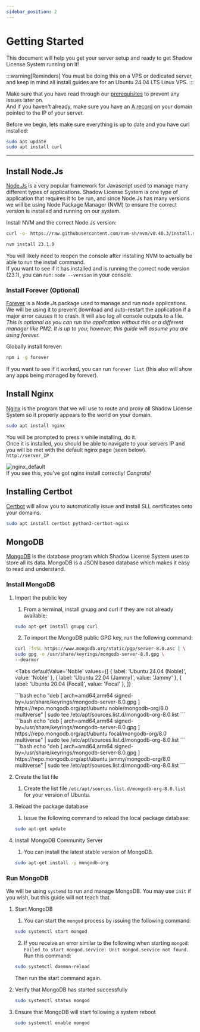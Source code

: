 ```yaml
---
sidebar_position: 2
---
```


# Getting Started


This document will help you get your server setup and ready to get Shadow License System running on it!

:::warning[Reminders]
You must be doing this on a VPS or dedicated server, and keep in mind all install guides are for an Ubuntu 24.04 LTS Linux VPS.
:::

Make sure that you have read through our [prerequisites](/docs/shadowStore/install/prerequisites) to prevent any issues later on.\
And if you haven't already, make sure you have an [A record](https://www.cloudflare.com/learning/dns/dns-records/dns-a-record/) on your domain pointed to the IP of your server.

Before we begin, lets make sure everything is up to date and you have curl installed:

```bash
sudo apt update
sudo apt install curl
```

---

## Install Node.Js

[Node.Js](https://nodejs.org) is a very popular framework for Javascript used to manage many different types of applications. Shadow License System is one type of application that requires it to be run, and since Node.Js has many versions we will be using Node Package Manager (NVM) to ensure the correct version is installed and running on our system.

Install NVM and the correct Node.Js version:

```bash
curl -o- https://raw.githubusercontent.com/nvm-sh/nvm/v0.40.3/install.sh | bash

nvm install 23.1.0
```

You will likely need to reopen the console after installing NVM to actually be able to run the install command.\
If you want to see if it has installed and is running the correct node version (23.1), you can run: `node --version` in your console.

### Install Forever (Optional)

[Forever](https://www.npmjs.com/package/forever) is a Node.Js package used to manage and run node applications. We will be using it to prevent download and auto-restart the application if a major error causes it to crash. It will also log all console outputs to a file.\
_This is optional as you can run the application without this or a different manager like PM2. It is up to you; however, this guide will assume you are using forever._

Globally install forever:

```bash
npm i -g forever
```

If you want to see if it worked, you can run `forever list` (this also will show any apps being managed by forever).

## Install Nginx

[Nginx](https://nginx.org/) is the program that we will use to route and proxy all Shadow License System so it properly appears to the world on your domain.

```bash
sudo apt install nginx
```

You will be prompted to press `Y` while installing, do it.\
Once it is installed, you should be able to navigate to your servers IP and you will be met with the default nginx page (seen below).\
`http://server_IP`

![nginx_default](https://shadowdevs.com/img/showcase/nginx_default.png)\
If you see this, you've got nginx install correctly! _Congrats!_

## Installing Certbot

[Certbot](https://certbot.eff.org/) will allow you to automatically issue and install SLL certificates onto your domains.

```bash
sudo apt install certbot python3-certbot-nginx
```

## MongoDB

[MongoDB](https://www.mongodb.com/) is the database program which Shadow License System uses to store all its data. MongoDB is a JSON based database which makes it easy to read and understand.

### Install MongoDB

1. Import the public key

   1. From a terminal, install gnupg and curl if they are not already available:

   ```bash
   sudo apt-get install gnupg curl
   ```

   2. To import the MongoDB public GPG key, run the following command:

   ```bash
   curl -fsSL https://www.mongodb.org/static/pgp/server-8.0.asc | \
   sudo gpg -o /usr/share/keyrings/mongodb-server-8.0.gpg \
   --dearmor
   ```

   <Tabs
   	defaultValue='Noble'
   	values={[
   		{ label: 'Ubuntu 24.04 (Noble)', value: 'Noble' },
   		{ label: 'Ubuntu 22.04 (Jammy)', value: 'Jammy' },
   		{ label: 'Ubuntu 20.04 (Focal)', value: 'Focal' },
   	]}
   >
   	<TabItem value='Noble'>
   		```bash 
         echo "deb [ arch=amd64,arm64 signed-by=/usr/share/keyrings/mongodb-server-8.0.gpg ] https://repo.mongodb.org/apt/ubuntu noble/mongodb-org/8.0 multiverse" | sudo tee /etc/apt/sources.list.d/mongodb-org-8.0.list
         ```
   	</TabItem>
   	<TabItem value='Focal'>
   		```bash 
         echo "deb [ arch=amd64,arm64 signed-by=/usr/share/keyrings/mongodb-server-8.0.gpg ] https://repo.mongodb.org/apt/ubuntu focal/mongodb-org/8.0 multiverse" | sudo tee /etc/apt/sources.list.d/mongodb-org-8.0.list
         ```
   	</TabItem>
   	<TabItem value='Jammy'>
   		```bash 
         echo "deb [ arch=amd64,arm64 signed-by=/usr/share/keyrings/mongodb-server-8.0.gpg ] https://repo.mongodb.org/apt/ubuntu jammy/mongodb-org/8.0 multiverse" | sudo tee /etc/apt/sources.list.d/mongodb-org-8.0.list
         ```
   	</TabItem>
   </Tabs>

2. Create the list file
   1. Create the list file `/etc/apt/sources.list.d/mongodb-org-8.0.list` for your version of Ubuntu.

3. Reload the package database

   1. Issue the following command to reload the local package database:

   ```bash
   sudo apt-get update
   ```

4. Install MongoDB Community Server
   1. You can install the latest stable version of MongoDB.
   
   ```bash
   sudo apt-get install -y mongodb-org
   ```

### Run MongoDB

We will be using `systemd` to run and manage MongoDB. You may use `init` if you wish, but this guide will not teach that.

1. Start MongoDB
   1. You can start the `mongod` process by issuing the following command:

   ```bash
   sudo systemctl start mongod
   ```
   
   2. If you receive an error similar to the following when starting `mongod`: 
   `Failed to start mongod.service: Unit mongod.service not found.`
   Run this command:

   ```bash
   sudo systemctl daemon-reload
   ```

   Then run the start command again.

2. Verify that MongoDB has started successfully
   
   ```bash
   sudo systemctl status mongod
   ```

3. Ensure that MongoDB will start following a system reboot

   ```bash
   sudo systemctl enable mongod
   ```


